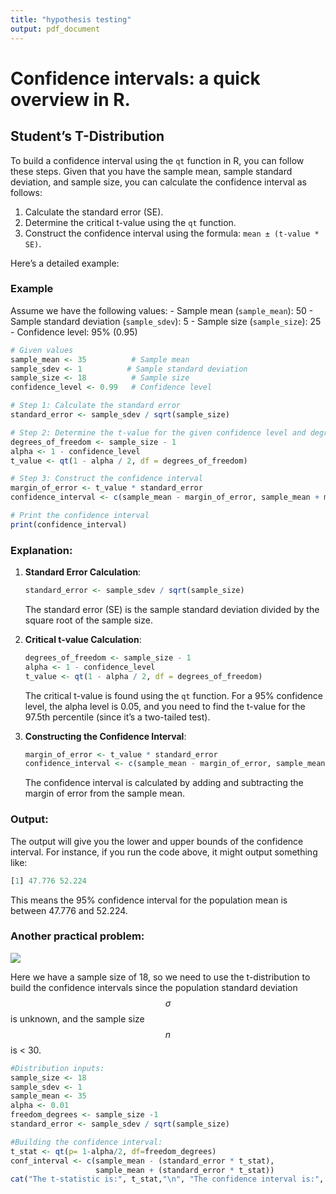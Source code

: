 ```yaml
---
title: "hypothesis testing"
output: pdf_document
---
```


# Confidence intervals: a quick overview in R.

## Student's T-Distribution

To build a confidence interval using the `qt` function in R, you can follow these steps. Given that you have the sample mean, sample standard deviation, and sample size, you can calculate the confidence interval as follows:

1.  Calculate the standard error (SE).
2.  Determine the critical t-value using the `qt` function.
3.  Construct the confidence interval using the formula: `mean ± (t-value * SE)`.

Here's a detailed example:

### Example

Assume we have the following values: - Sample mean (`sample_mean`): 50 - Sample standard deviation (`sample_sdev`): 5 - Sample size (`sample_size`): 25 - Confidence level: 95% (0.95)

``` r
# Given values
sample_mean <- 35          # Sample mean
sample_sdev <- 1          # Sample standard deviation
sample_size <- 18          # Sample size
confidence_level <- 0.99   # Confidence level

# Step 1: Calculate the standard error
standard_error <- sample_sdev / sqrt(sample_size)

# Step 2: Determine the t-value for the given confidence level and degrees of freedom
degrees_of_freedom <- sample_size - 1
alpha <- 1 - confidence_level
t_value <- qt(1 - alpha / 2, df = degrees_of_freedom)

# Step 3: Construct the confidence interval
margin_of_error <- t_value * standard_error
confidence_interval <- c(sample_mean - margin_of_error, sample_mean + margin_of_error)

# Print the confidence interval
print(confidence_interval)
```

### Explanation:

1.  **Standard Error Calculation**:

    ``` r
    standard_error <- sample_sdev / sqrt(sample_size)
    ```

    The standard error (SE) is the sample standard deviation divided by the square root of the sample size.

2.  **Critical t-value Calculation**:

    ``` r
    degrees_of_freedom <- sample_size - 1
    alpha <- 1 - confidence_level
    t_value <- qt(1 - alpha / 2, df = degrees_of_freedom)
    ```

    The critical t-value is found using the `qt` function. For a 95% confidence level, the alpha level is 0.05, and you need to find the t-value for the 97.5th percentile (since it's a two-tailed test).

3.  **Constructing the Confidence Interval**:

    ``` r
    margin_of_error <- t_value * standard_error
    confidence_interval <- c(sample_mean - margin_of_error, sample_mean + margin_of_error)
    ```

    The confidence interval is calculated by adding and subtracting the margin of error from the sample mean.

### Output:

The output will give you the lower and upper bounds of the confidence interval. For instance, if you run the code above, it might output something like:

``` r
[1] 47.776 52.224
```

This means the 95% confidence interval for the population mean is between 47.776 and 52.224.

### Another practical problem:

![](images/Screenshot 2024-12-22 alle 18.17.34.png)

Here we have a sample size of 18, so we need to use the t-distribution to build the confidence intervals since the population standard deviation $$\sigma$$ is unknown, and the sample size $$n$$ is \< 30.

```r

#Distribution inputs:
sample_size <- 18
sample_sdev <- 1
sample_mean <- 35
alpha <- 0.01
freedom_degrees <- sample_size -1
standard_error <- sample_sdev / sqrt(sample_size)

#Building the confidence interval:
t_stat <- qt(p= 1-alpha/2, df=freedom_degrees)
conf_interval <- c(sample_mean - (standard_error * t_stat),
                   sample_mean + (standard_error * t_stat))
cat("The t-statistic is:", t_stat,"\n", "The confidence interval is:", "(",conf_interval, ")")

```
